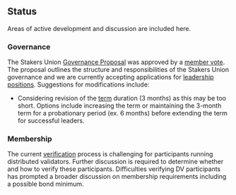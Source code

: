 ## Status

Areas of active development and discussion are included here.

### Governance
The Stakers Union [Governance Proposal](/governance) was approved by a [member vote](https://vote.stakersunion.com/#/proposal/0x15edb104f146af65ae66e3a4a028942b0f1140ed0ed474647dffa67ab7e6159b). The proposal outlines the structure and responsibilities of the Stakers Union governance and we are currently accepting applications for [leadership positions](/governance/leadership). Suggestions for modifications include:
- Considering revision of the [term](/governance/leadership#term) duration (3 months) as this may be too short. Options include increasing the term or maintaining the 3-month term for a probationary period (ex. 6 months) before extending the term for successful leaders.

### Membership
The current [verification](/membership/verification) process is challenging for participants running distributed validators. Further discussion is required to determine whether and how to verify these participants. Difficulties verifying DV participants has prompted a broader discussion on membership requirements including a possible bond minimum.